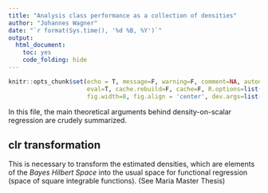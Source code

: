 ```yaml
---
title: "Analysis class performance as a collection of densities"
author: "Johannes Wagner"
date: "`r format(Sys.time(), '%d %B, %Y')`"
output: 
  html_document:
    toc: yes
    code_folding: hide
---
```

  
```r
knitr::opts_chunk$set(echo = T, message=F, warning=F, comment=NA, autodep=F, 
                      eval=T, cache.rebuild=F, cache=F, R.options=list(width=120), 
                      fig.width=8, fig.align = 'center', dev.args=list(bg = 'transparent'), dev='svglite')
```

In this file, the main theoretical arguments behind density-on-scalar regression are crudely summarized. 

## clr transformation

This is necessary to transform the estimated densities, which are elements of the *Bayes Hilbert Space* into the usual space for functional regression (space of square integrable functions). (See Maria Master Thesis)

